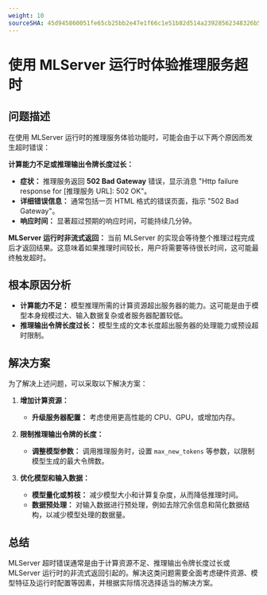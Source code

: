 ```yaml
---
weight: 10
sourceSHA: 45d945860051fe65cb25bb2e47e1f66c1e51b82d514a23928562348326b5717d
---
```


# 使用 MLServer 运行时体验推理服务超时

## 问题描述

在使用 MLServer 运行时的推理服务体验功能时，可能会由于以下两个原因而发生超时错误：

**计算能力不足或推理输出令牌长度过长：**

- **症状：** 推理服务返回 **502 Bad Gateway** 错误，显示消息 "Http failure response for \[推理服务 URL]: 502 OK"。
- **详细错误信息：** 通常包括一页 HTML 格式的错误页面，指示 "502 Bad Gateway"。
- **响应时间：** 显著超过预期的响应时间，可能持续几分钟。

**MLServer 运行时非流式返回：** 当前 MLServer 的实现会等待整个推理过程完成后才返回结果。这意味着如果推理时间较长，用户将需要等待很长时间，这可能最终触发超时。

## 根本原因分析

- **计算能力不足：** 模型推理所需的计算资源超出服务器的能力。这可能是由于模型本身规模过大、输入数据复杂或者服务器配置较低。
- **推理输出令牌长度过长：** 模型生成的文本长度超出服务器的处理能力或预设超时限制。

## 解决方案

为了解决上述问题，可以采取以下解决方案：

1. **增加计算资源：**
   - **升级服务器配置：** 考虑使用更高性能的 CPU、GPU，或增加内存。

2. **限制推理输出令牌的长度：**
   - **调整模型参数：** 调用推理服务时，设置 `max_new_tokens` 等参数，以限制模型生成的最大令牌数。

3. **优化模型和输入数据：**
   - **模型量化或剪枝：** 减少模型大小和计算复杂度，从而降低推理时间。
   - **数据预处理：** 对输入数据进行预处理，例如去除冗余信息和简化数据结构，以减少模型处理的数据量。

## 总结

MLServer 超时错误通常是由于计算资源不足、推理输出令牌长度过长或 MLServer 运行时的非流式返回引起的。解决这类问题需要全面考虑硬件资源、模型特征及运行时配置等因素，并根据实际情况选择适当的解决方案。
